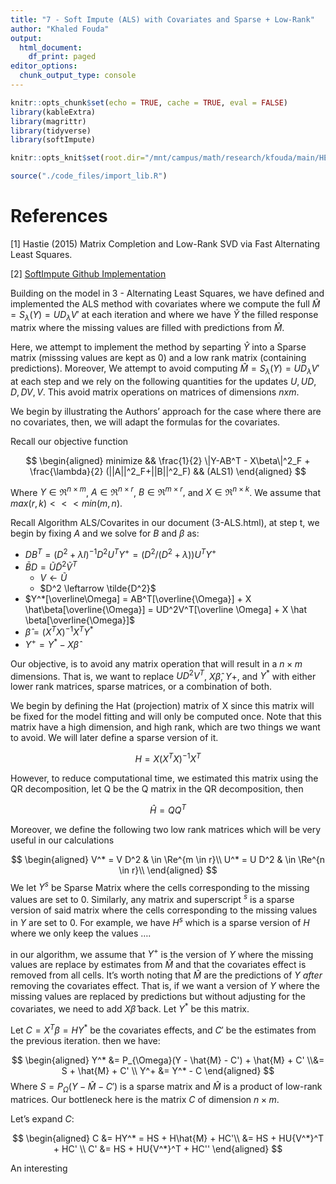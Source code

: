 ```yaml
---
title: "7 - Soft Impute (ALS) with Covariates and Sparse + Low-Rank"
author: "Khaled Fouda"
output:
  html_document:
    df_print: paged
editor_options:
  chunk_output_type: console
---
```



```r
knitr::opts_chunk$set(echo = TRUE, cache = TRUE, eval = FALSE)
library(kableExtra)
library(magrittr)
library(tidyverse)
library(softImpute)

knitr::opts_knit$set(root.dir="/mnt/campus/math/research/kfouda/main/HEC/Youssef/HEC_MAO_COOP/")
```


```r
source("./code_files/import_lib.R")
```

# References

[1] Hastie (2015) Matrix Completion and Low-Rank SVD via Fast Alternating Least Squares.

[2] [SoftImpute Github Implementation](https://github.com/cran/softImpute/tree/b497771beea6c466266082524a9b0c91b98126a7)

Building on the model in 3 - Alternating Least Squares, we have defined and implemented the ALS method with covariates where we compute the full $\hat{M}=S_\lambda(Y)=UD_\lambda V'$ at each iteration and where we have $\hat{Y}$ the filled response matrix where the missing values are filled with predictions from $\hat{M}$. 

Here, we attempt to implement the method by separting $\hat{Y}$ into a Sparse matrix  (misssing values are kept as 0) and a low rank matrix (containing predictions). Moreover, We attempt to avoid computing $\hat{M}=S_\lambda(Y)=UD_\lambda V'$ at each step and we rely on the following quantities for the updates $U, UD,D,DV,V$. This avoid matrix operations on matrices of dimensions $nxm$. 


We begin by illustrating the Authors' approach for the case where there are no covariates, then, we will adapt the formulas for the covariates. 


Recall our objective function

$$
\begin{aligned}
minimize && \frac{1}{2} \|Y-AB^T - X\beta\|^2_F + \frac{\lambda}{2} (||A||^2_F+||B||^2_F)  && (ALS1)
\end{aligned}
$$


Where $Y \in \Re^{n\times m}$, $A \in \Re^{n\times r}$, $B \in \Re^{m \times r},$ and $X \in \Re^{n\times k}$.
We assume that $max(r,k) <<< min(m,n)$. 

Recall Algorithm ALS/Covarites in our document (3-ALS.html), at step t,  we begin by fixing $A$ and we solve for $B$ and $\beta$ as:
  
   -  $DB^T = (D^2 + \lambda I)^{-1}D^2U^TY^+ = (D^2/(D^2+\lambda))U^TY^+$
   -  $\bar{B}D = \tilde{U}\tilde{D}^2\tilde{V}^T$
      -  $V \leftarrow \tilde{U}$
      -  $D^2 \leftarrow \tilde{D^2}$
   - $Y^*[\overline\Omega] = AB^T[\overline{\Omega}] + X \hat\beta[\overline{\Omega}] = UD^2V^T[\overline \Omega] + X \hat \beta[\overline{\Omega}]$
   - $\hat{\beta} = (X^TX)^{-1} X^T Y^*$
   -  $Y^+= Y^* - X \hat \beta$
   
   
Our objective, is to avoid any matrix operation that will result in a $n\times m$ dimensions. That is, we want to replace $UD^2V^T$, $X\hat\beta$, $Y+$, and $Y^*$ with either lower rank matrices, sparse matrices, or a combination of both.

We begin by defining the Hat (projection) matrix of X since this matrix will be fixed for the model fitting and will only be computed once. Note that this matrix have a high dimension, and high rank, which are two things we want to avoid. We will later define a sparse version of it.

$$
H = X (X^TX)^{-1} X^T
$$

However, to reduce computational time, we estimated this matrix using the QR decomposition,
let Q be the Q matrix in the QR decomposition, then

$$
 \hat{H} = Q Q^T
$$

Moreover, we define the following two low rank matrices which will be very useful in our calculations

$$
\begin{aligned}
V^* = V D^2  & \in \Re^{m \in r}\\
U^* = U D^2  & \in \Re^{n \in r}\\
\end{aligned}
$$
We let $Y^s$ be Sparse Matrix where the cells corresponding to the missing values are set to 0. Similarly, any matrix and superscript $^s$ is a sparse version of said matrix where the cells corresponding to the missing values in $Y$ are set to 0. For example, we have $H^s$ which is a sparse version of $H$ where we only keep the values ....


in our algorithm, we assume that $Y^+$ is the version of $Y$ where the missing values are replace by estimates from $\hat{M}$ and that the covariates effect is removed from all cells. 
It's worth noting that $\hat{M}$ are the predictions of $Y$ *after* removing the covariates effect. That is, if we want a version of $Y$ where the missing values are replaced by predictions but without adjusting for the covariates, we need to add $X\hat\beta$ back. Let $Y^*$ be this matrix.

Let $C = X^T\beta=HY^*$ be the covariates effects, and $C'$ be the estimates from the previous iteration.
then we have: 


$$
\begin{aligned}
Y^* &= P_{\Omega}(Y - \hat{M} - C') + \hat{M} + C' \\&= S + \hat{M} + C' \\
Y^+ &= Y^* - C 
\end{aligned}
$$
Where $S = P_{\Omega}(Y - \hat{M} - C')$ is a sparse matrix and $\hat{M}$ is a product of low-rank matrices. Our bottleneck here is the matrix $C$ of dimension $n \times m$.

Let's expand $C$:

$$
\begin{aligned}
C &= HY^* = HS + H\hat{M} + HC'\\ &= HS + HU{V^*}^T + HC' \\
C' &= HS + HU{V^*}^T + HC''
\end{aligned}
$$

An interesting 






